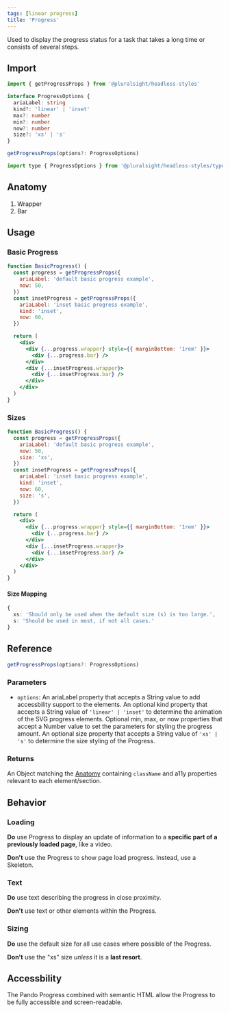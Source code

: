 ```yaml
---
tags: [linear progress]
title: 'Progress'
---
```



<p className="size-xxl">
  Used to display the progress status for a task that takes a long time or
  consists of several steps.
</p>

<DocsLinkBar
  github="https://github.com/pluralsight/pando/tree/main/packages/headless-styles/src/components/Progress"
  figma="https://www.figma.com/file/ZmH4XsZS5WnKeo28ylM5x1/Pando-UI-kit-(Web)?node-id=1214%3A50560&t=YLA3FBYLefNvfeuf-0"
/>

## Import

```javascript
import { getProgressProps } from '@pluralsight/headless-styles'
```

```typescript
interface ProgressOptions {
  ariaLabel: string
  kind?: 'linear' | 'inset'
  max?: number
  min?: number
  now?: number
  size?: 'xs' | 's'
}

getProgressProps(options?: ProgressOptions)
```

```javascript
import type { ProgressOptions } from '@pluralsight/headless-styles/types'
```

## Anatomy

1. Wrapper
2. Bar

## Usage

### Basic Progress

```jsx live
function BasicProgress() {
  const progress = getProgressProps({
    ariaLabel: 'default basic progress example',
    now: 50,
  })
  const insetProgress = getProgressProps({
    ariaLabel: 'inset basic progress example',
    kind: 'inset',
    now: 60,
  })

  return (
    <div>
      <div {...progress.wrapper} style={{ marginBottom: '1rem' }}>
        <div {...progress.bar} />
      </div>
      <div {...insetProgress.wrapper}>
        <div {...insetProgress.bar} />
      </div>
    </div>
  )
}
```

### Sizes

```jsx live
function BasicProgress() {
  const progress = getProgressProps({
    ariaLabel: 'default basic progress example',
    now: 50,
    size: 'xs',
  })
  const insetProgress = getProgressProps({
    ariaLabel: 'inset basic progress example',
    kind: 'inset',
    now: 60,
    size: 's',
  })

  return (
    <div>
      <div {...progress.wrapper} style={{ marginBottom: '1rem' }}>
        <div {...progress.bar} />
      </div>
      <div {...insetProgress.wrapper}>
        <div {...insetProgress.bar} />
      </div>
    </div>
  )
}
```

#### Size Mapping

```typescript title="Circular Progress size rules."
{
  xs: 'Should only be used when the default size (s) is too large.',
  s: 'Should be used in most, if not all cases.'
}
```

## Reference

```typescript
getProgressProps(options?: ProgressOptions)
```

### Parameters

- `options`: An ariaLabel property that accepts a String value to add accessbility support to the elements. An optional kind property that accepts a String value of `'linear' | 'inset'` to determine the animation of the SVG progress elements. Optional min, max, or now properties that accept a Number value to set the parameters for styling the progress amount. An optional size property that accepts a String value of `'xs' | 's'` to determine the size styling of the Progress.

### Returns

An Object matching the [Anatomy](#anatomy) containing `className` and a11y properties relevant to each element/section.

## Behavior

### Loading

**Do** use Progress to display an update of information to a **specific part of a previously loaded page**, like a video.

**Don't** use the Progress to show page load progress. Instead, use a Skeleton.

### Text

**Do** use text describing the progress in close proximity.

**Don't** use text or other elements within the Progress.

### Sizing

**Do** use the default size for all use cases where possible of the Progress.

**Don't** use the "xs" size _unless_ it is a **last resort**.

## Accessbility

The Pando Progress combined with semantic HTML allow the Progress to be fully accessible and screen-readable.

